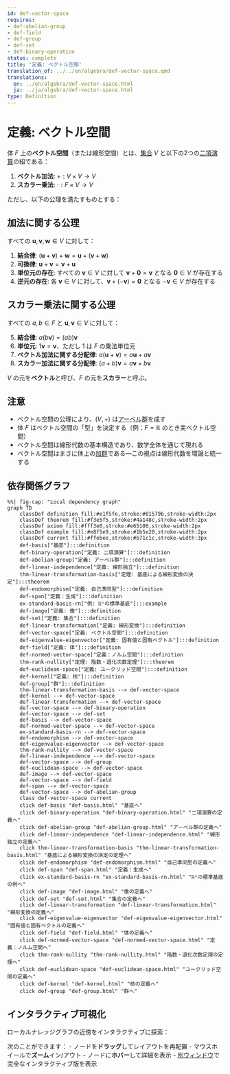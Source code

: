 ```yaml
---
id: def-vector-space
requires:
- def-abelian-group
- def-field
- def-group
- def-set
- def-binary-operation
status: complete
title: '定義: ベクトル空間'
translation_of: ../../en/algebra/def-vector-space.qmd
translations:
  en: ../en/algebra/def-vector-space.html
  ja: ../ja/algebra/def-vector-space.html
type: Definition
---
```


# 定義: ベクトル空間 {#def-vector-space}

体 $F$ 上の**ベクトル空間**（または線形空間）とは、[集合](../logic-set-theory/def-set.qmd) $V$ と以下の2つの[二項演算](def-binary-operation.qmd)の組である：

1. **ベクトル加法**: $+ : V \times V \to V$
2. **スカラー乗法**: $\cdot : F \times V \to V$

ただし、以下の公理を満たすものとする：

## 加法に関する公理

すべての $\mathbf{u}, \mathbf{v}, \mathbf{w} \in V$ に対して：

1. **結合律**: $(\mathbf{u} + \mathbf{v}) + \mathbf{w} = \mathbf{u} + (\mathbf{v} + \mathbf{w})$
2. **可換律**: $\mathbf{u} + \mathbf{v} = \mathbf{v} + \mathbf{u}$
3. **単位元の存在**: すべての $\mathbf{v} \in V$ に対して $\mathbf{v} + \mathbf{0} = \mathbf{v}$ となる $\mathbf{0} \in V$ が存在する
4. **逆元の存在**: 各 $\mathbf{v} \in V$ に対して、$\mathbf{v} + (-\mathbf{v}) = \mathbf{0}$ となる $-\mathbf{v} \in V$ が存在する

## スカラー乗法に関する公理

すべての $a, b \in F$ と $\mathbf{u}, \mathbf{v} \in V$ に対して：

5. **結合律**: $a(b\mathbf{v}) = (ab)\mathbf{v}$
6. **単位元**: $1\mathbf{v} = \mathbf{v}$、ただし $1$ は $F$ の乗法単位元
7. **ベクトル加法に関する分配律**: $a(\mathbf{u} + \mathbf{v}) = a\mathbf{u} + a\mathbf{v}$
8. **スカラー加法に関する分配律**: $(a + b)\mathbf{v} = a\mathbf{v} + b\mathbf{v}$

$V$ の元を**ベクトル**と呼び、$F$ の元を**スカラー**と呼ぶ。

## 注意

- ベクトル空間の公理により、$(V, +)$ は[アーベル群](def-abelian-group.qmd)を成す
- 体 $F$ はベクトル空間の「型」を決定する（例：$F = \mathbb{R}$ のとき実ベクトル空間）
- ベクトル空間は線形代数の基本構造であり、数学全体を通じて現れる
- ベクトル空間はまさに体上の[加群](def-module.qmd)である―この視点は線形代数を環論と統一する

## 依存関係グラフ

```mermaid
%%| fig-cap: "Local dependency graph"
graph TD
    classDef definition fill:#e1f5fe,stroke:#01579b,stroke-width:2px
    classDef theorem fill:#f3e5f5,stroke:#4a148c,stroke-width:2px
    classDef axiom fill:#fff3e0,stroke:#e65100,stroke-width:2px
    classDef example fill:#e8f5e9,stroke:#1b5e20,stroke-width:2px
    classDef current fill:#ffebee,stroke:#b71c1c,stroke-width:3px
    def-basis["基底"]:::definition
    def-binary-operation["定義: 二項演算"]:::definition
    def-abelian-group["定義: アーベル群"]:::definition
    def-linear-independence["定義: 線形独立"]:::definition
    thm-linear-transformation-basis["定理: 基底による線形変換の決定"]:::theorem
    def-endomorphism["定義: 自己準同型"]:::definition
    def-span["定義：生成"]:::definition
    ex-standard-basis-rn["例: ℝⁿの標準基底"]:::example
    def-image["定義: 像"]:::definition
    def-set["定義: 集合"]:::definition
    def-linear-transformation["定義: 線形変換"]:::definition
    def-vector-space["定義: ベクトル空間"]:::definition
    def-eigenvalue-eigenvector["定義: 固有値と固有ベクトル"]:::definition
    def-field["定義: 体"]:::definition
    def-normed-vector-space["定義：ノルム空間"]:::definition
    thm-rank-nullity["定理: 階数・退化次数定理"]:::theorem
    def-euclidean-space["定義: ユークリッド空間"]:::definition
    def-kernel["定義: 核"]:::definition
    def-group["群"]:::definition
    thm-linear-transformation-basis --> def-vector-space
    def-kernel --> def-vector-space
    def-linear-transformation --> def-vector-space
    def-vector-space --> def-binary-operation
    def-vector-space --> def-set
    def-basis --> def-vector-space
    def-normed-vector-space --> def-vector-space
    ex-standard-basis-rn --> def-vector-space
    def-endomorphism --> def-vector-space
    def-eigenvalue-eigenvector --> def-vector-space
    thm-rank-nullity --> def-vector-space
    def-linear-independence --> def-vector-space
    def-vector-space --> def-group
    def-euclidean-space --> def-vector-space
    def-image --> def-vector-space
    def-vector-space --> def-field
    def-span --> def-vector-space
    def-vector-space --> def-abelian-group
    class def-vector-space current
    click def-basis "def-basis.html" "基底へ"
    click def-binary-operation "def-binary-operation.html" "二項演算の定義へ"
    click def-abelian-group "def-abelian-group.html" "アーベル群の定義へ"
    click def-linear-independence "def-linear-independence.html" "線形独立の定義へ"
    click thm-linear-transformation-basis "thm-linear-transformation-basis.html" "基底による線形変換の決定の定理へ"
    click def-endomorphism "def-endomorphism.html" "自己準同型の定義へ"
    click def-span "def-span.html" "定義：生成へ"
    click ex-standard-basis-rn "ex-standard-basis-rn.html" "ℝⁿの標準基底の例へ"
    click def-image "def-image.html" "像の定義へ"
    click def-set "def-set.html" "集合の定義へ"
    click def-linear-transformation "def-linear-transformation.html" "線形変換の定義へ"
    click def-eigenvalue-eigenvector "def-eigenvalue-eigenvector.html" "固有値と固有ベクトルの定義へ"
    click def-field "def-field.html" "体の定義へ"
    click def-normed-vector-space "def-normed-vector-space.html" "定義：ノルム空間へ"
    click thm-rank-nullity "thm-rank-nullity.html" "階数・退化次数定理の定理へ"
    click def-euclidean-space "def-euclidean-space.html" "ユークリッド空間の定義へ"
    click def-kernel "def-kernel.html" "核の定義へ"
    click def-group "def-group.html" "群へ"
```

## インタラクティブ可視化

ローカルナレッジグラフの近傍をインタラクティブに探索：

::: {.graph-viz data-id="def-vector-space" data-width="700" data-height="500"}
:::

次のことができます：
- ノードを**ドラッグ**してレイアウトを再配置
- マウスホイールで**ズーム**イン/アウト
- ノードに**ホバー**して詳細を表示
- [別ウィンドウ](../../output/interactive/def-vector-space.html){target="_blank"}で完全なインタラクティブ版を表示

